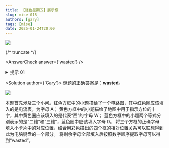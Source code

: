 ```yaml
---
title: 【谜色星期五】展示框
slug: mise-018
authors: [gary]
tags: [mise]
date: 2025-01-24T20:00
---
```


![](./mise-018.assets/mise-018.webp)

{/* truncate */}

<AnswerCheck answer={'wasted'} />

<details>
    <summary>提示 01</summary>

    每个方框中都是一个字母，本题涉及一个常见的字母排布，绿色框中的字母是 S。
</details>

<Solution author={'Gary'}>
谜题的正确答案是：**wasted**。

![](./mise-018.assets/mise-018-sol.webp)

本题首先涉及三个小问。红色方框中的小题描绘了一个电路图，其中红色圈应该填入的是电流表，为字母 A；
黄色方框中的小题描绘了地图中用于指示方位的十字，其中黄色圈应该填入的是代表“西”的字母 W；
蓝色方框中的小题两个等式分别表示的是“二维”和“三维”，蓝色圈中应该填入字母 D。
将三个方框的正确字母填入小卡片中的对应位置，结合用彩色描出的四个框的相对位置关系可以联想得到此为电脑键盘的一个部分。
将剩余字母全部填入后按照数字顺序提取字母可以得到“wasted”。
</Solution>
